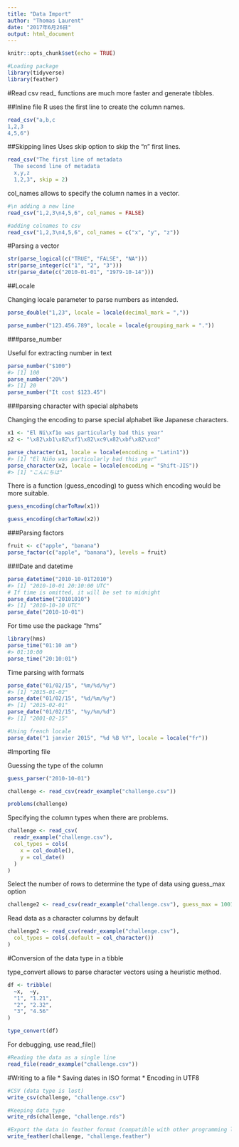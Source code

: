 ```yaml
---
title: "Data Import"
author: "Thomas Laurent"
date: "2017年6月26日"
output: html_document
---
```


```r
knitr::opts_chunk$set(echo = TRUE)
```

```r
#Loading package
library(tidyverse)
library(feather)
```

#Read csv
read_ functions are much more faster and generate tibbles.

##Inline file
R uses the first line to create the column names.
```r
read_csv("a,b,c
1,2,3
4,5,6")
```

##Skipping lines
Uses skip option to skip the "n" first lines.
```r
read_csv("The first line of metadata
  The second line of metadata
  x,y,z
  1,2,3", skip = 2)
```

col_names allows to specify the column names in a vector.
```r
#\n adding a new line
read_csv("1,2,3\n4,5,6", col_names = FALSE)
```

```r
#adding colnames to csv
read_csv("1,2,3\n4,5,6", col_names = c("x", "y", "z"))
```

#Parsing a vector

```r
str(parse_logical(c("TRUE", "FALSE", "NA")))
str(parse_integer(c("1", "2", "3")))
str(parse_date(c("2010-01-01", "1979-10-14")))
```

##Locale

Changing locale parameter to parse numbers as intended.
```r
parse_double("1,23", locale = locale(decimal_mark = ","))

parse_number("123.456.789", locale = locale(grouping_mark = "."))
```

###parse_number

Useful for extracting number in text

```r
parse_number("$100")
#> [1] 100
parse_number("20%")
#> [1] 20
parse_number("It cost $123.45")
```

###parsing character with special alphabets

Changing the encoding to parse special alphabet like Japanese characters.
```r
x1 <- "El Ni\xf1o was particularly bad this year"
x2 <- "\x82\xb1\x82\xf1\x82\xc9\x82\xbf\x82\xcd"

parse_character(x1, locale = locale(encoding = "Latin1"))
#> [1] "El Niño was particularly bad this year"
parse_character(x2, locale = locale(encoding = "Shift-JIS"))
#> [1] "こんにちは"
```

There is a function (guess_encoding) to guess which encoding would be more suitable.

```r
guess_encoding(charToRaw(x1))

guess_encoding(charToRaw(x2))
```

###Parsing factors

```r
fruit <- c("apple", "banana")
parse_factor(c("apple", "banana"), levels = fruit)
```

###Date and datetime

```r
parse_datetime("2010-10-01T2010")
#> [1] "2010-10-01 20:10:00 UTC"
# If time is omitted, it will be set to midnight
parse_datetime("20101010")
#> [1] "2010-10-10 UTC"
parse_date("2010-10-01")
```

For time use the package "hms"

```r
library(hms)
parse_time("01:10 am")
#> 01:10:00
parse_time("20:10:01")
```

Time parsing with formats
```r
parse_date("01/02/15", "%m/%d/%y")
#> [1] "2015-01-02"
parse_date("01/02/15", "%d/%m/%y")
#> [1] "2015-02-01"
parse_date("01/02/15", "%y/%m/%d")
#> [1] "2001-02-15"

#Using french locale
parse_date("1 janvier 2015", "%d %B %Y", locale = locale("fr"))
```

#Importing file

Guessing the type of the column
```r
guess_parser("2010-10-01")
```


```r
challenge <- read_csv(readr_example("challenge.csv"))

problems(challenge)
```

Specifying the column types when there are problems.
```r
challenge <- read_csv(
  readr_example("challenge.csv"), 
  col_types = cols(
    x = col_double(),
    y = col_date()
  )
)
```

Select the number of rows to determine the type of data using guess_max option
```r
challenge2 <- read_csv(readr_example("challenge.csv"), guess_max = 1001)
```

Read data as a character columns by default
```r
challenge2 <- read_csv(readr_example("challenge.csv"), 
  col_types = cols(.default = col_character())
)
```

#Conversion of the data type in a tibble

type_convert allows to parse character vectors using a heuristic method.
```r
df <- tribble(
  ~x,  ~y,
  "1", "1.21",
  "2", "2.32",
  "3", "4.56"
)

type_convert(df)
```

For debugging, use read_file()

```r
#Reading the data as a single line
read_file(readr_example("challenge.csv"))
```

#Writing to a file
* Saving dates in ISO format
* Encoding in UTF8
```r
#CSV (data type is lost)
write_csv(challenge, "challenge.csv")

#Keeping data type
write_rds(challenge, "challenge.rds")

#Export the data in feather format (compatible with other programming languages)
write_feather(challenge, "challenge.feather")
```

